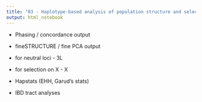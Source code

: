 ```yaml
---
title: "03 - Haplotype-based analysis of population structure and selection"
output: html_notebook
---
```


- Phasing / concordance output

- fineSTRUCTURE / fine PCA output
 - for neutral loci - 3L
 - for selection on X - X
 
- Hapstats (EHH, Garud's stats)
- IBD tract analyses
